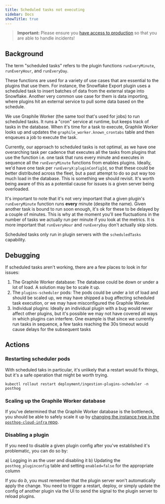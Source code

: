 ```yaml
---
title: Scheduled tasks not executing
sidebar: Docs
showTitle: true
---
```


> **Important:** Please ensure you [have access to production](/handbook/engineering/how-to-access-posthog-cloud-infra) so that you are able to handle incidents!

## Background

The term "scheduled tasks" refers to the plugin functions `runEveryMinute`, `runEveryHour`, and `runEveryDay`. 

These functions are used for a variety of use cases that are essential to the plugins that use them. For instance, the Snowflake Export plugin uses a scheduled task to insert batches of data from the external stage into Snowflake. Another very common use case for them is data importing, where plugins hit an external service to pull some data based on the schedule.

We use Graphile Worker (the same tool that's used for jobs) to run scheduled tasks. It runs a "cron" service at runtime, but keeps track of tasks in the database. When it's time for a task to execute, Graphile Worker looks up and updates the `graphile_worker.known_crontabs` table and then enqueues a job to execute the task.

Currently, our approach to scheduled tasks is not optimal, as we have one overarching task per cadence that executes all the tasks from plugins that use the function i.e. one task that runs every minute and executes in sequence all the `runEveryMinute` functions from enables plugins. Ideally, we'd have one task per `runEveryX:pluginConfigId`, so that these could be better distributed across the fleet, but a past attempt to do so put way too much load in the database. This is something we should revisit. It's worth being aware of this as a potential cause for issues is a given server being overloaded. 

It's important to note that it's not very important that a given plugin's `runEveryMinute` function runs **every** minute (despite the name). Given another task is bound to run soon enough, it's ok for these to be delayed by a couple of minutes. This is why at the moment you'll see fluctuations in the number of tasks we actually run per minute if you look at the metrics. It is more important that `runEveryHour` and `runEveryDay` don't actually skip slots.

Scheduled tasks only run in plugin servers with the `scheduledTasks` capability.

## Debugging

If scheduled tasks aren't working, there are a few places to look in for issues:

1. The Graphile Worker database: The database could be down or under a lot of load. A solution may be to scale it up.
2. The `plugins-scheduler` pods: The pods could be under a lot of load and should be scaled up, we may have shipped a bug affecting scheduled task execution, or we may have misconfigured the Graphile Worker.
3. Individual plugins: Ideally an individual plugin with a bug would never affect other plugins, but it's possible we may not have covered all ways in which plugins can interfere. One example is that since we currently run tasks in sequence, a few tasks reaching the 30s timeout would cause delays for the subsequent tasks

## Actions

### Restarting scheduler pods

With scheduled taks in particular, it's unlikely that a restart would fix things, but it's a safe operation that might be worth trying.


```shell
kubectl rollout restart deployment/ingestion-plugins-scheduler -n posthog
```

### Scaling up the Graphile Worker database

If you've determined that the Graphile Worker database is the bottleneck, you should be able to safely scale it up by [changing the instance type in the `posthog-cloud-infra` repo](https://github.com/PostHog/posthog-cloud-infra/blob/b00dc23df4944506ab104eb4e180b963e026d57c/terraform/environments/aws-accnt-prod/us-east-1/graphile_worker.tf#L29).

### Disabling a plugin

If you need to disable a given plugin config after you've established it's problematic, you can do so by:

a) Logging in as the user and disabling it
b) Updating the `posthog_pluginconfig` table and setting `enabled=false` for the appropriate column

If you do _b_, you must remember that the plugin server won't automatically apply the change. You need to trigger a restart, deploy, or simply update the config of another plugin via the UI to send the signal to the plugin server to reload plugins.
